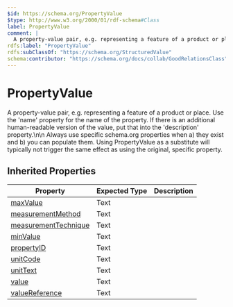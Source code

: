 ```yaml
---
$id: https://schema.org/PropertyValue
$type: http://www.w3.org/2000/01/rdf-schema#Class
label: PropertyValue
comment: |
  A property-value pair, e.g. representing a feature of a product or place. Use the 'name' property for the name of the property. If there is an additional human-readable version of the value, put that into the 'description' property.\n\n Always use specific schema.org properties when a) they exist and b) you can populate them. Using PropertyValue as a substitute will typically not trigger the same effect as using the original, specific property.
rdfs:label: "PropertyValue"
rdfs:subClassOf: "https://schema.org/StructuredValue"
schema:contributor: "https://schema.org/docs/collab/GoodRelationsClass"
---
```


# PropertyValue

A property-value pair, e.g. representing a feature of a product or place. Use the 'name' property for the name of the property. If there is an additional human-readable version of the value, put that into the 'description' property.\n\n Always use specific schema.org properties when a) they exist and b) you can populate them. Using PropertyValue as a substitute will typically not trigger the same effect as using the original, specific property.

## Inherited Properties

| Property | Expected Type | Description |
| --- | --- | --- |
| [maxValue](https://schema.org/maxValue) | Text |  |
| [measurementMethod](https://schema.org/measurementMethod) | Text |  |
| [measurementTechnique](https://schema.org/measurementTechnique) | Text |  |
| [minValue](https://schema.org/minValue) | Text |  |
| [propertyID](https://schema.org/propertyID) | Text |  |
| [unitCode](https://schema.org/unitCode) | Text |  |
| [unitText](https://schema.org/unitText) | Text |  |
| [value](https://schema.org/value) | Text |  |
| [valueReference](https://schema.org/valueReference) | Text |  |
